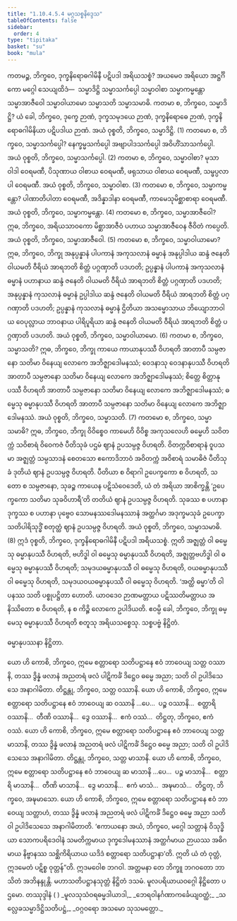 ```yaml
---
title: "1.10.4.5.4 မဂ္ဂသစ္စနိဒ္ဒေသ"
tableOfContents: false
sidebar:
  order: 4
type: "tipitaka"
basket: "su"
book: "mula"
---
```



<DynamicBreadcrumb />

<Division number="135" book="mula">

<Paragraph number="432" book="mula">
ကတမဉ္စ, ဘိက္ခဝေ, ဒုက္ခနိရောဓဂါမိနီ ပဋိပဒါ အရိယသစ္စံ? အယမေဝ အရိယော အဋ္ဌင်္ဂိကော မဂ္ဂေါ သေယျထိဒံ—  သမ္မာဒိဋ္ဌိ သမ္မာသင်္ကပ္ပေါ သမ္မာဝါစာ သမ္မာကမ္မန္တော သမ္မာအာဇီဝေါ သမ္မာဝါယာမော သမ္မာသတိ သမ္မာသမာဓိ.
</Paragraph>

<Paragraph number="433" book="mula">
ကတမာ စ, ဘိက္ခဝေ, သမ္မာဒိဋ္ဌိ? ယံ ခေါ, ဘိက္ခဝေ, ဒုက္ခေ ဉာဏံ, ဒုက္ခသမုဒယေ ဉာဏံ, ဒုက္ခနိရောဓေ ဉာဏံ, ဒုက္ခနိရောဓဂါမိနိယာ ပဋိပဒါယ ဉာဏံ. အယံ ဝုစ္စတိ, ဘိက္ခဝေ, သမ္မာဒိဋ္ဌိ. (1)
</Paragraph>

<Paragraph number="434" book="mula">
ကတမော စ, ဘိက္ခဝေ, သမ္မာသင်္ကပ္ပေါ? နေက္ခမ္မသင်္ကပ္ပေါ အဗျာပါဒသင်္ကပ္ပေါ အဝိဟိံသာသင်္ကပ္ပေါ. အယံ ဝုစ္စတိ, ဘိက္ခဝေ, သမ္မာသင်္ကပ္ပေါ. (2)
</Paragraph>

<Paragraph number="435" book="mula">
ကတမာ စ, ဘိက္ခဝေ, သမ္မာဝါစာ? မုသာဝါဒါ ဝေရမဏီ, ပိသုဏာယ ဝါစာယ ဝေရမဏီ, ဖရုသာယ ဝါစာယ ဝေရမဏီ, သမ္ဖပ္ပလာပါ ဝေရမဏီ. အယံ ဝုစ္စတိ, ဘိက္ခဝေ, သမ္မာဝါစာ. (3)
</Paragraph>

<Paragraph number="436" book="mula">
ကတမော စ, ဘိက္ခဝေ, သမ္မာကမ္မန္တော? ပါဏာတိပါတာ ဝေရမဏီ, အဒိန္နာဒါနာ ဝေရမဏီ, ကာမေသုမိစ္ဆာစာရာ ဝေရမဏီ. အယံ ဝုစ္စတိ, ဘိက္ခဝေ, သမ္မာကမ္မန္တော. (4)
</Paragraph>

<Paragraph number="437" book="mula">
ကတမော စ, ဘိက္ခဝေ, သမ္မာအာဇီဝေါ? ဣဓ, ဘိက္ခဝေ, အရိယသာဝကော မိစ္ဆာအာဇီဝံ ပဟာယ သမ္မာအာဇီဝေန ဇီဝိတံ ကပ္ပေတိ. အယံ ဝုစ္စတိ, ဘိက္ခဝေ, သမ္မာအာဇီဝေါ. (5)
</Paragraph>

<Paragraph number="438" book="mula">
ကတမော စ, ဘိက္ခဝေ, သမ္မာဝါယာမော? ဣဓ, ဘိက္ခဝေ, ဘိက္ခု အနုပ္ပန္နာနံ ပါပကာနံ အကုသလာနံ ဓမ္မာနံ အနုပ္ပါဒါယ ဆန္ဒံ ဇနေတိ ဝါယမတိ ဝီရိယံ အာရဘတိ စိတ္တံ ပဂ္ဂဏှာတိ ပဒဟတိ; ဥပ္ပန္နာနံ ပါပကာနံ အကုသလာနံ ဓမ္မာနံ ပဟာနာယ ဆန္ဒံ ဇနေတိ ဝါယမတိ ဝီရိယံ အာရဘတိ စိတ္တံ ပဂ္ဂဏှာတိ ပဒဟတိ; အနုပ္ပန္နာနံ ကုသလာနံ ဓမ္မာနံ ဥပ္ပါဒါယ ဆန္ဒံ ဇနေတိ ဝါယမတိ ဝီရိယံ အာရဘတိ စိတ္တံ ပဂ္ဂဏှာတိ ပဒဟတိ; ဥပ္ပန္နာနံ ကုသလာနံ ဓမ္မာနံ ဌိတိယာ အသမ္မောသာယ ဘိယျောဘာဝါယ ဝေပုလ္လာယ ဘာဝနာယ ပါရိပူရိယာ ဆန္ဒံ ဇနေတိ ဝါယမတိ ဝီရိယံ အာရဘတိ စိတ္တံ ပဂ္ဂဏှာတိ ပဒဟတိ. အယံ ဝုစ္စတိ, ဘိက္ခဝေ, သမ္မာဝါယာမော. (6)
</Paragraph>

<Paragraph number="439" book="mula">
ကတမာ စ, ဘိက္ခဝေ, သမ္မာသတိ? ဣဓ, ဘိက္ခဝေ, ဘိက္ခု ကာယေ ကာယာနုပဿီ ဝိဟရတိ အာတာပီ သမ္ပဇာနော သတိမာ ဝိနေယျ လောကေ အဘိဇ္ဈာဒေါမနဿံ; ဝေဒနာသု ဝေဒနာနုပဿီ ဝိဟရတိ အာတာပီ သမ္ပဇာနော သတိမာ ဝိနေယျ လောကေ အဘိဇ္ဈာဒေါမနဿံ; စိတ္တေ စိတ္တာနုပဿီ ဝိဟရတိ အာတာပီ သမ္ပဇာနော သတိမာ ဝိနေယျ လောကေ အဘိဇ္ဈာဒေါမနဿံ; ဓမ္မေသု ဓမ္မာနုပဿီ ဝိဟရတိ အာတာပီ သမ္ပဇာနော သတိမာ ဝိနေယျ လောကေ အဘိဇ္ဈာဒေါမနဿံ. အယံ ဝုစ္စတိ, ဘိက္ခဝေ, သမ္မာသတိ. (7)
</Paragraph>

<Paragraph number="440" book="mula">
ကတမော စ, ဘိက္ခဝေ, သမ္မာသမာဓိ? ဣဓ, ဘိက္ခဝေ, ဘိက္ခု ဝိဝိစ္စေဝ ကာမေဟိ ဝိဝိစ္စ အကုသလေဟိ ဓမ္မေဟိ သဝိတက္ကံ သဝိစာရံ ဝိဝေကဇံ ပီတိသုခံ ပဌမံ ဈာနံ ဥပသမ္ပဇ္ဇ ဝိဟရတိ. ဝိတက္ကဝိစာရာနံ ဝူပသမာ အဇ္ဈတ္တံ သမ္ပသာဒနံ စေတသော ဧကောဒိဘာဝံ အဝိတက္ကံ အဝိစာရံ သမာဓိဇံ ပီတိသုခံ ဒုတိယံ ဈာနံ ဥပသမ္ပဇ္ဇ ဝိဟရတိ. ပီတိယာ စ ဝိရာဂါ ဥပေက္ခကော စ ဝိဟရတိ, သတော စ သမ္ပဇာနော, သုခဉ္စ ကာယေန ပဋိသံဝေဒေတိ, ယံ တံ အရိယာ အာစိက္ခန္တိ ‘ဥပေက္ခကော သတိမာ သုခဝိဟာရီ’တိ တတိယံ ဈာနံ ဥပသမ္ပဇ္ဇ ဝိဟရတိ. သုခဿ စ ပဟာနာ ဒုက္ခဿ စ ပဟာနာ ပုဗ္ဗေဝ သောမနဿဒေါမနဿာနံ အတ္ထင်္ဂမာ အဒုက္ခမသုခံ ဥပေက္ခာသတိပါရိသုဒ္ဓိံ စတုတ္ထံ ဈာနံ ဥပသမ္ပဇ္ဇ ဝိဟရတိ. အယံ ဝုစ္စတိ, ဘိက္ခဝေ, သမ္မာသမာဓိ. (8)
</Paragraph>

<Paragraph number="441" book="mula">
ဣဒံ ဝုစ္စတိ, ဘိက္ခဝေ, ဒုက္ခနိရောဓဂါမိနီ ပဋိပဒါ အရိယသစ္စံ.
</Paragraph>

</Division>
<Division number="136" book="mula">

<Paragraph number="442" book="mula">
ဣတိ အဇ္ဈတ္တံ ဝါ ဓမ္မေသု ဓမ္မာနုပဿီ ဝိဟရတိ, ဗဟိဒ္ဓါ ဝါ ဓမ္မေသု ဓမ္မာနုပဿီ ဝိဟရတိ, အဇ္ဈတ္တဗဟိဒ္ဓါ ဝါ ဓမ္မေသု ဓမ္မာနုပဿီ ဝိဟရတိ; သမုဒယဓမ္မာနုပဿီ ဝါ ဓမ္မေသု ဝိဟရတိ, ဝယဓမ္မာနုပဿီ ဝါ ဓမ္မေသု ဝိဟရတိ, သမုဒယဝယဓမ္မာနုပဿီ ဝါ ဓမ္မေသု ဝိဟရတိ. ‘အတ္ထိ ဓမ္မာ’တိ ဝါ ပနဿ သတိ ပစ္စုပဋ္ဌိတာ ဟောတိ. ယာဝဒေဝ ဉာဏမတ္တာယ ပဋိဿတိမတ္တာယ အနိဿိတော စ ဝိဟရတိ, န စ ကိဉ္စိ လောကေ ဥပါဒိယတိ. ဧဝမ္ပိ ခေါ, ဘိက္ခဝေ, ဘိက္ခု ဓမ္မေသု ဓမ္မာနုပဿီ ဝိဟရတိ စတူသု အရိယသစ္စေသု.

</Paragraph>
</Division>

<Paragraph number="443" type="center" book="mula">
သစ္စပဗ္ဗံ နိဋ္ဌိတံ.

  
ဓမ္မာနုပဿနာ နိဋ္ဌိတာ.


</Paragraph>

<Division number="137" book="mula">

<Paragraph number="444" book="mula">
ယော ဟိ ကောစိ, ဘိက္ခဝေ, ဣမေ စတ္တာရော သတိပဋ္ဌာနေ ဧဝံ ဘာဝေယျ သတ္တ ဝဿာနိ, တဿ ဒွိန္နံ ဖလာနံ အညတရံ ဖလံ ပါဋိကင်္ခံ ဒိဋ္ဌေဝ ဓမ္မေ အညာ; သတိ ဝါ ဥပါဒိသေသေ အနာဂါမိတာ.
</Paragraph>

<Paragraph number="445" book="mula">
တိဋ္ဌန္တု, ဘိက္ခဝေ, သတ္တ ဝဿာနိ. ယော ဟိ ကောစိ, ဘိက္ခဝေ, ဣမေ စတ္တာရော သတိပဋ္ဌာနေ ဧဝံ ဘာဝေယျ ဆ ဝဿာနိ …ပေ…  ပဉ္စ ဝဿာနိ…  စတ္တာရိ ဝဿာနိ…  တီဏိ ဝဿာနိ…  ဒွေ ဝဿာနိ…  ဧကံ ဝဿံ…  တိဋ္ဌတု, ဘိက္ခဝေ, ဧကံ ဝဿံ. ယော ဟိ ကောစိ, ဘိက္ခဝေ, ဣမေ စတ္တာရော သတိပဋ္ဌာနေ ဧဝံ ဘာဝေယျ သတ္တ မာသာနိ, တဿ ဒွိန္နံ ဖလာနံ အညတရံ ဖလံ ပါဋိကင်္ခံ ဒိဋ္ဌေဝ ဓမ္မေ အညာ; သတိ ဝါ ဥပါဒိသေသေ အနာဂါမိတာ. တိဋ္ဌန္တု, ဘိက္ခဝေ, သတ္တ မာသာနိ. ယော ဟိ ကောစိ, ဘိက္ခဝေ, ဣမေ စတ္တာရော သတိပဋ္ဌာနေ ဧဝံ ဘာဝေယျ ဆ မာသာနိ …ပေ…  ပဉ္စ မာသာနိ…  စတ္တာရိ မာသာနိ…  တီဏိ မာသာနိ…  ဒွေ မာသာနိ…  ဧကံ မာသံ…  အဍ္ဎမာသံ…  တိဋ္ဌတု, ဘိက္ခဝေ, အဍ္ဎမာသော. ယော ဟိ ကောစိ, ဘိက္ခဝေ, ဣမေ စတ္တာရော သတိပဋ္ဌာနေ ဧဝံ ဘာဝေယျ သတ္တာဟံ, တဿ ဒွိန္နံ ဖလာနံ အညတရံ ဖလံ ပါဋိကင်္ခံ ဒိဋ္ဌေဝ ဓမ္မေ အညာ သတိ ဝါ ဥပါဒိသေသေ အနာဂါမိတာတိ.
</Paragraph>

</Division>
<Division number="138" book="mula">

<Paragraph number="446" book="mula">
‘ဧကာယနော အယံ, ဘိက္ခဝေ, မဂ္ဂေါ သတ္တာနံ ဝိသုဒ္ဓိယာ သောကပရိဒေဝါနံ သမတိက္ကမာယ ဒုက္ခဒေါမနဿာနံ အတ္ထင်္ဂမာယ ဉာယဿ အဓိဂမာယ နိဗ္ဗာနဿ သစ္ဆိကိရိယာယ ယဒိဒံ စတ္တာရော သတိပဋ္ဌာနာ’တိ. ဣတိ ယံ တံ ဝုတ္တံ, ဣဒမေတံ ပဋိစ္စ ဝုတ္တန်”တိ.
</Paragraph>

<Paragraph number="447" book="mula">
ဣဒမဝေါစ ဘဂဝါ. အတ္တမနာ တေ ဘိက္ခူ ဘဂဝတော ဘာသိတံ အဘိနန္ဒုန္တိ.

</Paragraph>
</Division>

<Paragraph number="448" type="center" book="mula">
မဟာသတိပဋ္ဌာနသုတ္တံ နိဋ္ဌိတံ ဒသမံ.



</Paragraph>

<Paragraph number="449" type="center" book="mula">
မူလပရိယာယဝဂ္ဂေါ နိဋ္ဌိတော ပဌမော.



</Paragraph>

<Paragraph number="450" type="center" book="mula">
တဿုဒ္ဒါနံ ( )


</Paragraph>

<Paragraph number="451" type="verses" book="mula">
_မူလသုသံဝရဓမ္မဒါယာဒါ,_  
_ဘေရဝါနင်္ဂဏာကင်္ခေယျဝတ္ထံ;_  
_သလ္လေခသမ္မာဒိဋ္ဌိသတိပဋ္ဌံ,_  
_ဝဂ္ဂဝရော အသမော သုသမတ္တော._
</Paragraph>